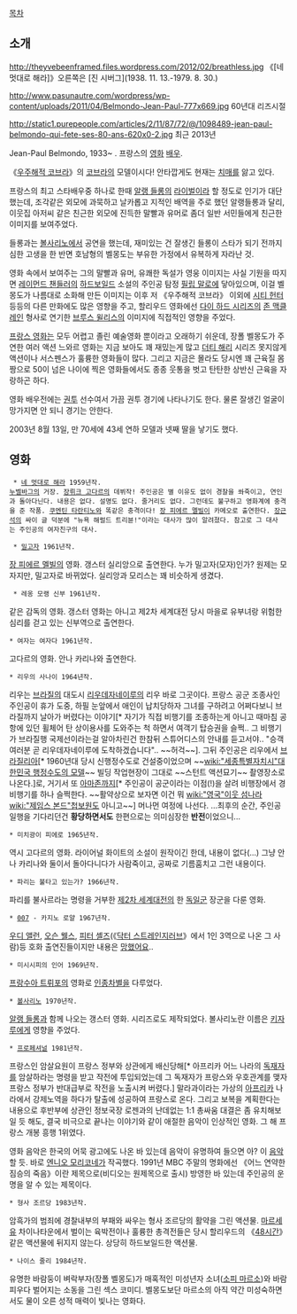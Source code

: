 [[목차]]

== 소개 ==
http://theyvebeenframed.files.wordpress.com/2012/02/breathless.jpg
《[네 멋대로 해라]》오른쪽은 [진 시버그](1938. 11. 13.-1979. 8. 30.)

http://www.pasunautre.com/wordpress/wp-content/uploads/2011/04/Belmondo-Jean-Paul-777x669.jpg
60년대 리즈시절

http://static1.purepeople.com/articles/2/11/87/72/@/1098489-jean-paul-belmondo-qui-fete-ses-80-ans-620x0-2.jpg
최근 2013년

Jean-Paul Belmondo, 1933~ . 프랑스의 [[영화]] [[배우]]. 

《[[우주해적 코브라]]》의 [[코브라]]의 모델이시다! 안타깝게도 현재는 [[치매]]를 앓고 있다.

프랑스의 최고 스타배우중 하나로 한때 [[알랭 들롱]]의 [[라이벌]]이라 할 정도로 인기가 대단했는데, 조각같은 외모에 과묵하고 날카롭고 지적인 배역을 주로 했던 알랭들롱과 달리, 이웃집 아저씨 같은 친근한 외모에 진득한 말빨과 유머로 좀더 일반 서민들에게 친근한 이미지를 보여주었다.

들롱과는 [[볼사리노]]에서 공연을 했는데, 재미있는 건 잘생긴 들롱이 스타가 되기 전까지 심한 고생을 한 반면 호남형의 벨몽도는 부유한 가정에서 유복하게 자라난 것.

영화 속에서 보여주는 그의 말빨과 유머, 유쾌한 독설가 영웅 이미지는 사실 기원을 따지면 [[레이먼드 챈들러]]의 [[하드보일드]] 소설의 주인공 탐정 [[필립 말로]]에 닿아있으며, 이걸 벨몽도가 나름대로 소화해 만든 이미지는 이후 저 《우주해적 코브라》 이외에 [[시티 헌터]] 등등의 다른 만화에도 많은 영향을 주고, 할리우드 영화에선 [[다이 하드 시리즈]]의 [[존 맥클레인]] 형사로 연기한 [[브루스 윌리스]]의 이미지에 직접적인 영향을 주었다.

[[프랑스 영화]]는 모두 어렵고 졸린 예술영화 뿐이라고 오래하기 쉬운데, 장폴 벨몽도가 주연한 여러 액션 느와르 영화는 지금 보아도 꽤 재밌는게 많고 [[더티 해리]] 시리즈 못지않게 액션이나 서스펜스가 훌륭한 영화들이 많다. 그리고 지금은 몰라도 당시엔 꽤 근육질 몸짱으로 50이 넘은 나이에 찍은 영화들에서도 종종 웃통을 벗고 탄탄한 상반신 근육을 자랑하곤 하다.  

영화 배우전에는 [[권투]] 선수여서 가끔 권투 경기에 나타나기도 한다. 물론 잘생긴 얼굴이 망가지면 안 되니 경기는 안한다.

2003년 8월 13일, 만 70세에 43세 연하 모델과 넷째 딸을 낳기도 했다.

== 영화 ==
  * [[네 멋대로 해라]] 1959년작.
 [[누벨바그]]의 거장. [[장뤼크 고다르]]의 데뷔작! 주인공은 별 이유도 없이 경찰을 쏴죽이고, 연인과 돌아다닌다. 내용은 없다. 설명도 없다. 줄거리도 없다. 그런데도 불구하고 영화계에 충격을 준 작품. [[쿠엔틴 타란티노]]와 똑같은 충격이다! [[장 피에르 멜빌]]이 카메오로 출연한다. [[장근석]]의 싸이 글 덕분에 "뉴욕 해럴드 트리뷴!"이라는 대사가 많이 알려졌다. 참고로 그 대사는 주인공의 여자친구의 대사.

  * [[밀고자]] 1961년작.
[[장 피에르 멜빌]]의 영화. 갱스터 실리앙으로 출연한다. 누가 밀고자(모자)인가? 원제는 모자지만, 밀고자로 바뀌었다. 실리앙과 모리스는 꽤 비슷하게 생겼다.
  
  * 레옹 모랭 신부 1961년작.
같은 감독의 영화. 갱스터 영화는 아니고 제2차 세계대전 당시 마을로 유부녀랑 위험한 심리를 걷고 있는 신부역으로 출연한다. 
 
 * 여자는 여자다 1961년작.
고다르의 영화. 안나 카리나와 출연한다. 

 * 리우의 사나이 1964년작.
리우는 [[브라질]]의 대도시 [[리우데자네이루]]의 리우 바로 그곳이다. 프랑스 공군 조종사인 주인공이 휴가 도중, 하필 눈앞에서 애인이 납치당하자 그녀를 구하려고 어쩌다보니 브라질까지 날아가 버렸다는 이야기[* 자기가 직접 비행기를 조종하는게 아니고 때마침 공항에 있던 휠체어 탄 상이용사를 도와주는 척 하면서 여객기 탑승권을 슬쩍.. 그 비행기가 브라질행 국제선이라는걸 알아차린건 한참뒤 스튜어디스의 안내를 듣고서야.. "승객 여러분 곧 리우데자네이루에 도착하겠습니다".. ~~허걱~~]. 그뒤 주인공은 리우에서 [[브라질리아]][* 1960년대 당시 신행정수도로 건설중이었으며 ~~[[wiki:"세종특별자치시"대한민국 행정수도의 모델]]~~ 빌딩 작업현장이 그대로 ~~스턴트 액션묘기~~ 촬영장소로 나온다.]로, 거기서 또 [[아마존]]까지[* 주인공이 공군이라는 이점(!)을 살려 비행장에서 경비행기를 하나 슬쩍한다. ~~활약상으로 보자면 이건 뭐 [[wiki:"영국"이웃 섬나라]] [[wiki:"제임스 본드"첩보원]]도 아니고~~] 머나먼 여정에 나선다. ...최후의 순간, 주인공 일행을 기다리던건 '''황당하면서도''' 한편으로는 의미심장한 '''반전'''이었으니...

 * 미치광이 피에로 1965년작.
역시 고다르의 영화. 라이어널 화이트의 소설이 원작이긴 한데, 내용이 없다(...) 그냥 안나 카리나와 둘이서 돌아다니다가 사람죽이고, 공짜로 기름훔치고 그런 내용이다. 

 * 파리는 불타고 있는가? 1966년작.
파리를 불사르라는 명령을 거부한 [[제2차 세계대전]]의 한 [[독일군]] 장군을 다룬 영화.

 * [[007]] - 카지노 로얄 1967년작.
[[우디 앨런]], [[오슨 웰스]], [[피터 셸즈]](《[[닥터 스트레인지러브]]》에서 1인 3역으로 나온 그 사람)등 호화 출연진들이지만 내용은 [[망했어요]]..

 * 미시시피의 인어 1969년작.
[[프랑수아 트뤼포]]의 영화로 [[인종차별]]을 다루었다.  

 * [[볼사리노]] 1970년작.
[[알랭 들롱]]과 함께 나오는 갱스터 영화. 시리즈로도 제작되었다. 볼사리노란 이름은 [[키자루]]에게 영향을 주었다. 

 * [[프로페셔널]] 1981년작.
프랑스인 암살요원이 프랑스 정부와 상관에게 배신당해[* 아프리카 어느 나라의 [[독재자]]를 암살하라는 명령을 받고 작전에 투입되었는데 그 독재자가 프랑스와 우호관계를 맺자 프랑스 정부가 반대급부로 작전을 노출시켜 버렸다.] 말라과이라는 가상의 [[아프리카]] 나라에서 강제노역을 하다가 탈출에 성공하여 프랑스로 온다. 그리고 보복을 계획한다는 내용으로 후반부에 상관인 정보국장 로젠과의 난데없는 1:1 총싸움 대결은 좀 유치해보일 듯 해도, 결국 비극으로 끝나는 이야기와 같이 애절한 음악이 인상적인 영화. 그 해 프랑스 개봉 흥행 1위였다.

영화 음악은 한국의 어묵 광고에도 나온 바 있는데 음악이 유명하여 들으면 아? 이 [http://www.youtube.com/watch?v=vDCCp-FBq-c&feature=related 음악] 할 듯. 바로 [[엔니오 모리코네]]가 작곡했다.
1991년 MBC 주말의 명화에선 《어느 연약한 짐승의 죽음》이란 제목으로(비디오는 원제목으로 출시) 방영한 바 있는데 주인공의 운명을 알 수 있는 제목이다.

 * 형사 조르당 1983년작.
암흑가의 범죄에 경찰내부의 부패와 싸우는 형사 조르당의 활약을 그린 액션물. [[마르세유]] 차이나타운에서 벌이는 육박전이나 훌륭한 총격전들은 당시 할리우드의 《[[48시간]]》 같은 액션물에 뒤지지 않는다. 상당히 하드보일드한 액션물.

 * 나이스 줄리 1984년작.
유명한 바람둥이 벼락부자(장폴 벨몽도)가 매혹적인 미성년자 소녀([[소피 마르소]])와 바람피우다 벌어지는 소동을 그린 섹스 코미디. 벨몽도보단 마르소의 아직 약간 미성숙하면서도 물이 오른 성적 매력이 빛나는 영화다.
